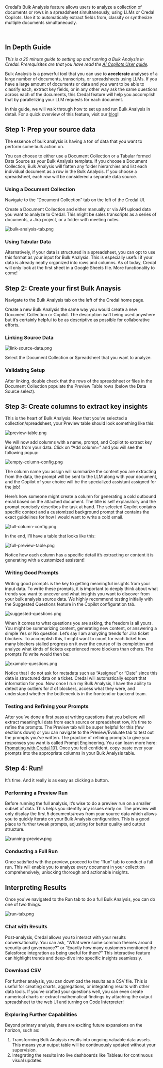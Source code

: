 Credal’s Bulk Analysis feature allows users to analyze a collection of documents or rows in a spreadsheet simultaneously, using LLMs or Credal Copilots. Use it to automatically extract fields from, classify or synthesize multiple documents simultaneously.

<br />

## In Depth Guide

_This is a 20 minute guide to setting up and running a Bulk Analysis in Credal. Prerequisites are that you have read the [AI Copilots User guide](https://www.notion.so/AI-Copilots-In-Depth-Guide-73e09c563d9246cca5241890efef5de4?pvs=21)._

Bulk Analysis is a powerful tool that you can use to **accelerate** analyses of a large number of documents, transcripts, or spreadsheets using LLMs. If you have a large amount of documents or data and you want to be able to classify each, extract key fields, or in any other way ask the same questions across each of the documents, this Credal feature will help you accomplish that by parallelizing your LLM requests for each document.

In this guide, we will walk through how to set up and run Bulk Analysis in detail. For a quick overview of this feature, visit our [blog](https://www.credal.ai/blog/introducing-bulk-analysis-the-detail-oriented-way-to-interpret-a-collection-of-documents)!

## Step 1: Prep your source data

The essence of bulk analysis is having a ton of data that you want to perform some bulk action on. 

You can choose to either use a Document Collection or a Tabular formed Data Source as your Bulk Analysis template. If you choose a Document Collection, Bulk Analysis will flatten any folder hierarchies and list each individual document as a row in the Bulk Analysis. If you choose a spreadsheet, each row will be considered a separate data source.

### Using a Document Collection

Navigate to the “Document Collection” tab on the left of the Credal UI. 

Create a Document Collection and either manually or via API upload data you want to analyze to Credal. This might be sales transcripts as a series of documents, a Jira project, or a folder with meeting notes. 

![bulk-analysis-tab.png](/docs/assets/bulk-analysis/in-depth-guide/bulk-analysis-tab.png)

### Using Tabular Data

Alternatively, if your data is structured in a spreadsheet, you can opt to use this format as your input for Bulk Analysis. This is especially useful if your data is already neatly organized into rows and columns. As of today, Credal will only look at the first sheet in a Google Sheets file. More functionality to come!

## Step 2: Create your first Bulk Anaysis

Navigate to the Bulk Analysis tab on the left of the Credal home page.

Create a new Bulk Analysis the same way you would create a new Document Collection or Copilot. The description isn’t being used anywhere but it’s certainly helpful to be as descriptive as possible for collaborative efforts.

### Linking Source Data

![link-source-data.png](/docs/assets/bulk-analysis/in-depth-guide/link-source-data.png)

Select the Document Collection or Spreadsheet that you want to analyze. 

### Validating Setup

After linking, double check that the rows of the spreadsheet or files in the Document Collection populate the Preview Table rows (below the Data Source select).

## Step 3: Create columns to extract key insights

This is the heart of Bulk Analysis. Now that you’ve selected a collection/spreadsheet, your Preview table should look something like this:

![preview-table.png](/docs/assets/bulk-analysis/in-depth-guide/preview-table.png)

We will now add columns with a name, prompt, and Copilot to extract key insights from your data. Click on “Add column+” and you will see the following popup:

![empty-column-config.png](/docs/assets/bulk-analysis/in-depth-guide/empty-column-config.png)

The column name you assign will summarize the content you are extracting from the data, the prompt will be sent to the LLM along with your document, and the Copilot of your choice will be the specialized assistant assigned for the job!

Here’s how someone might create a column for generating a cold outbound email based on the attached document. The title is self explanatory and the prompt concisely describes the task at hand. The selected Copilot contains specific context and a customized background prompt that contains the exact guidelines for how I would want to write a cold email. 

![full-column-config.png](/docs/assets/bulk-analysis/in-depth-guide/full-column-config.png)

In the end, I’ll have a table that looks like this:

![full-preview-table.png](/docs/assets/bulk-analysis/in-depth-guide/full-preview-table.png)

Notice how each column has a specific detail it’s extracting or content it is generating with a customized assistant!

### Writing Good Prompts

Writing good prompts is the key to getting meaningful insights from your input data. To write these prompts, it is important to deeply think about what trends you want to uncover and what insights you want to discover from your bulk analysis source data. We highly recommend testing initially with the Suggested Questions feature in the Copilot configuration tab. 

![suggested-questions.png](/docs/assets/bulk-analysis/in-depth-guide/suggested-questions.png)

When it comes to what questions you are asking, the freedom is all yours. You might be summarizing content, generating new content, or answering a simple Yes or No question. Let’s say I am analyzing trends for Jira ticket blockers. To accomplish this, I might want to count for each ticket how many blockers stalled progress on it over the course of its completion and analyze what kinds of tickets experienced more blockers than others. The prompts I’d write would then be:

![example-questions.png](/docs/assets/bulk-analysis/in-depth-guide/example-questions.png)

Notice that I do not ask for metadata such as “Assignee” or “Date” since this data is structured data on a ticket. Credal will automatically export that information for you. Now once I run my Bulk Analysis,  I have the ability to detect any outliers for # of blockers, access what they were, and understand whether the bottleneck is in the frontend or backend team.

### Testing and Refining your Prompts

After you’ve done a first pass at writing questions that you believe will extract meaningful data from each source or spreadsheet row, it’s time to refine the prompts. The Preview tab will be super helpful for this (few sections down) or you can navigate to the Preview/Evaluate tab to test out the prompts you’ve written. The practice of refining prompts to give you responses you want is called Prompt Engineering. You can learn more here: [Prompting with Credal 101](https://docs.credal.ai/getting-started/prompting). Once you feel confident, copy-paste over your prompts into the appropriate columns in your Bulk Analysis table.

## Step 4: Run!

It’s time. And it really is as easy as clicking a button.

### Performing a Preview Run

Before running the full analysis, it’s wise to do a preview run on a smaller subset of data. This helps you identify any issues early on. The preview will only display the first 5 documents/rows from your source data which allows you to quickly iterate on your Bulk Analysis configuration. This is a good place to further tweak prompts, adjusting for better quality and output structure.

![running-preview.png](/docs/assets/bulk-analysis/in-depth-guide/running-preview.png)

### Conducting a Full Run

Once satisfied with the preview, proceed to the “Run” tab to conduct a full run. This will enable you to analyze every document in your collection comprehensively, unlocking thorough and actionable insights.

## Interpreting Results

Once you've navigated to the Run tab to do a full Bulk Analysis, you can do one of two things.

![run-tab.png](/docs/assets/bulk-analysis/in-depth-guide/run-tab.png)

### Chat with Results

Post-analysis, Credal allows you to interact with your results conversationally. You can ask, “What were some common themes around security and governance?” or “Exactly how many customers mentioned the Salesforce integration as being useful for them?” This interactive feature can highlight trends and deep-dive into specific insights seamlessly.

### Download CSV

For further analysis, you can download the results as a CSV file. This is useful for creating charts, aggregations, or integrating results with other data tools. If you’ve crafted your questions well, you can even create numerical charts or extract mathematical findings by attaching the output spreadsheet to the web UI and turning on Code Interpreter!

### Exploring Further Capabilities

Beyond primary analysis, there are exciting future expansions on the horizon, such as:

1. Transforming Bulk Analysis results into ongoing valuable data assets. This means your output table will be continuously updated without your supervision.
2. Integrating the results into live dashboards like Tableau for continuous visual updates.